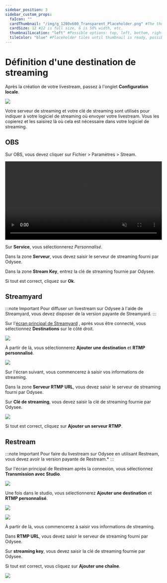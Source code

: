 ---
sidebar_position: 3
sidebar_custom_props:
  faIcon: ""
  cardThumbnail: "/img/g_1200x600_Transparent_Placeholder.png" #The thumbnail on the category card.
  cardSize: 12 #12 is full size, 6 is 50% width, etc.
  thumbnailLocation: "left" #Possible options: top, left, bottom, right, none
  tileColor: "blue" #Placeholder tiles until thumbnail is ready, possible options: blue, cream, darkpurple, lightpurple, mauve, orange, pink, none
---

# Définition d'une destination de streaming

Après la création de votre livestream, passez à l'onglet **Configuration locale**.

![](/img/fr/Live.png)

Votre serveur de streaming et votre clé de streaming sont utilisés pour indiquer à votre logiciel de streaming où envoyer votre livestream. Vous les copierez et les saisirez là où cela est nécessaire dans votre logiciel de streaming.

## OBS

Sur OBS, vous devez cliquer sur Fichier > Paramètres > Stream.

<video width="100%" autoplay="true" loop="true" muted="true">
  <source src="/img/fr/LiveOBS.mp4" type="video/mp4" />
  Votre navigateur ne prend pas en charge les balises vidéo.
</video>

Sur **Service**, vous sélectionnerez *Personnalisé*.

Dans la zone **Serveur**, vous devez saisir le serveur de streaming fourni par Odysee.

Dans la zone **Stream Key**, entrez la clé de streaming fournie par Odysee.

Si tout est correct, cliquez sur **Ok**.

## Streamyard

:::note Important 
Pour diffuser un livestream sur Odysee à l'aide de Streamyard, vous devez disposer de la version payante de Streamyard.
:::

Sur l'[écran principal de Streamyard](https://streamyard.com/broadcasts) , après vous être connecté, vous sélectionnez **Destinations** sur le côté droit.

![](/img/fr/Livestreamyard.png)

À partir de là, vous sélectionnerez **Ajouter une destination** et **RTMP personnalisé**.

![](/img/fr/Livestreamyard2.png)

Sur l'écran suivant, vous commencerez à saisir vos informations de streaming.

Dans la zone **Serveur RTMP URL**, vous devez saisir le serveur de streaming fourni par Odysee.

Sur **Clé de streaming**, vous devez saisir la clé de streaming fournie par Odysee.

![](/img/de/streamyard_add_custom_rtmp.png)

Si tout est correct, cliquez sur **Ajouter un serveur RTMP**.

## Restream

:::note Important
Pour faire du livestream sur Odysee en utilisant Restream, vous devez avoir la version payante de Restream.*
:::

Sur l'écran principal de Restream après la connexion, vous sélectionnez **Transmission avec Studio**.

![](/img/de/restream_add_destination_arrow.png)

Une fois dans le studio, vous sélectionnerez **Ajouter une destination** et **RTMP personnalisé**.

![](/img/de/restream_studio_arrow.png)

![](/img/de/restream_select_service_arrow.png)

À partir de là, vous commencerez à saisir vos informations de streaming.

Dans **RTMP URL**, vous devez saisir le serveur de streaming fourni par Odysee.

Sur **streaming key**, vous devez saisir la clé de streaming fournie par Odysee.

Si tout est correct, vous cliquez sur **Ajouter une chaîne**.

![](/img/de/restream_ender_rtmp.png)

